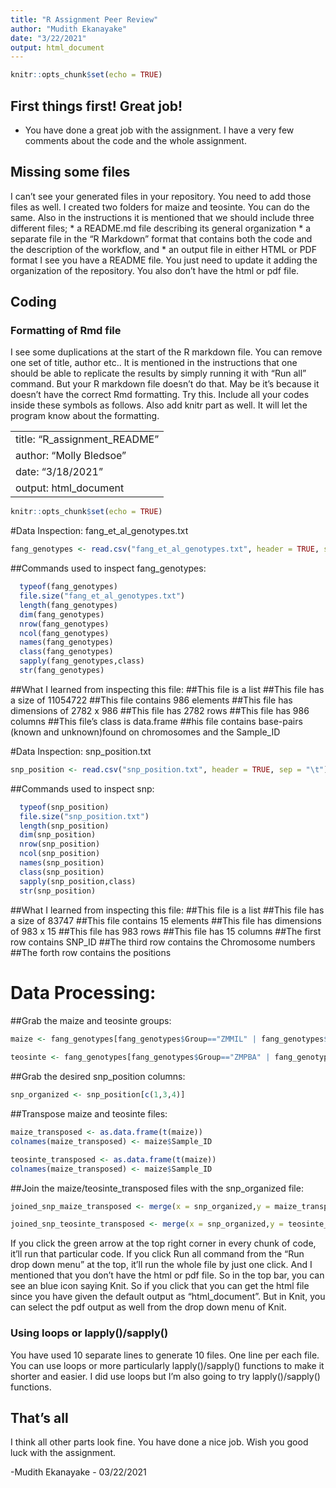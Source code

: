 ```yaml
---
title: "R Assignment Peer Review"
author: "Mudith Ekanayake"
date: "3/22/2021"
output: html_document
---
```


```r
knitr::opts_chunk$set(echo = TRUE)
```

## First things first! Great job!

* You have done a great job with the assignment. I have a very few comments about the code and the whole assignment.

## Missing some files

I can't see your generated files in your repository. You need to add those files as well. I created two folders for maize and teosinte. You can do the same. Also in the instructions it is mentioned that we should include three different files;
    * a README.md file describing its general organization
    * a separate file in the "R Markdown" format that contains both the code and the description of the workflow, and
    * an output file in either HTML or PDF format
I see you have a README file. You just need to update it adding the organization of the repository. You also don't have the html or pdf file.

## Coding

### Formatting of Rmd file

I see some duplications at the start of the R markdown file. You can remove one set of title, author etc.. It is mentioned in the instructions that one should be able to replicate the results by simply running it with "Run all" command. But your R markdown file doesn't do that. May be it's because it doesn't have the correct Rmd formatting. Try this. Include all your codes inside these symbols as follows. Also add knitr part as well. It will let the program know about the formatting.

---
title: "R_assignment_README"
author: "Molly Bledsoe"
date: "3/18/2021"
output: html_document
---

```r
knitr::opts_chunk$set(echo = TRUE)
```

#Data Inspection: fang_et_al_genotypes.txt

```r
fang_genotypes <- read.csv("fang_et_al_genotypes.txt", header = TRUE, sep = "\t")
```

##Commands used to inspect fang_genotypes:
```r
  typeof(fang_genotypes)
  file.size("fang_et_al_genotypes.txt")
  length(fang_genotypes)
  dim(fang_genotypes)
  nrow(fang_genotypes)
  ncol(fang_genotypes)
  names(fang_genotypes)
  class(fang_genotypes)
  sapply(fang_genotypes,class)
  str(fang_genotypes)
```
  
##What I learned from inspecting this file:
##This file is a list
##This file has a size of 11054722 
##This file contains 986 elements
##This file has dimensions of 2782 x 986
##This file has 2782 rows
##This file has 986 columns
##This file's class is data.frame
##his file contains base-pairs (known and unknown)found on chromosomes and the Sample_ID
  
#Data Inspection: snp_position.txt

```r
snp_position <- read.csv("snp_position.txt", header = TRUE, sep = "\t")
```

##Commands used to inspect snp:

```r
  typeof(snp_position)
  file.size("snp_position.txt")
  length(snp_position)
  dim(snp_position)
  nrow(snp_position)
  ncol(snp_position)
  names(snp_position)
  class(snp_position)
  sapply(snp_position,class)
  str(snp_position)
```
  
##What I learned from inspecting this file:
##This file is a list
##This file has a size of 83747
##This file contains 15 elements
##This file has dimensions of 983 x 15
##This file has 983 rows
##This file has 15 columns
##The first row contains SNP_ID
##The third row contains the Chromosome numbers
##The forth row contains the positions
  
# Data Processing:

##Grab the maize and teosinte groups:

```r
maize <- fang_genotypes[fang_genotypes$Group=="ZMMIL" | fang_genotypes$Group=="ZMMLR" | fang_genotypes$Group=="ZMMMR",]
  
teosinte <- fang_genotypes[fang_genotypes$Group=="ZMPBA" | fang_genotypes$Group=="ZMPIL" | fang_genotypes$Group=="ZMPJA",]  
```
  
##Grab the desired snp_position columns:

```r
snp_organized <- snp_position[c(1,3,4)]
```

##Transpose maize and teosinte files:

```r
maize_transposed <- as.data.frame(t(maize))
colnames(maize_transposed) <- maize$Sample_ID

teosinte_transposed <- as.data.frame(t(maize))
colnames(maize_transposed) <- maize$Sample_ID
```

##Join the maize/teosinte_transposed files with the snp_organized file:

```r
joined_snp_maize_transposed <- merge(x = snp_organized,y = maize_transposed, by.x="SNP_ID", by.y="row.names", all.y = TRUE)

joined_snp_teosinte_transposed <- merge(x = snp_organized,y = teosinte_transposed, by.x="SNP_ID", by.y="row.names", all.y = TRUE)
```

If you click the green arrow at the top right corner in every chunk of code, it'll run that particular code. If you click Run all command from the "Run drop down menu" at the top, it'll run the whole file by just one click. And I mentioned that you don't have the html or pdf file. So in the top bar, you can see an blue icon saying Knit. So if you click that you can get the html file since you have given the default output as "html_document". But in Knit, you can select the pdf output as well from the drop down menu of Knit.

### Using loops or lapply()/sapply()

You have used 10 separate lines to generate 10 files. One line per each file. You can use loops or more particularly lapply()/sapply() functions to make it shorter and easier. I did use loops but I'm also going to try lapply()/sapply() functions.

## That's all

I think all other parts look fine. You have done a nice job. Wish you good luck with the assignment.

-Mudith Ekanayake - 03/22/2021